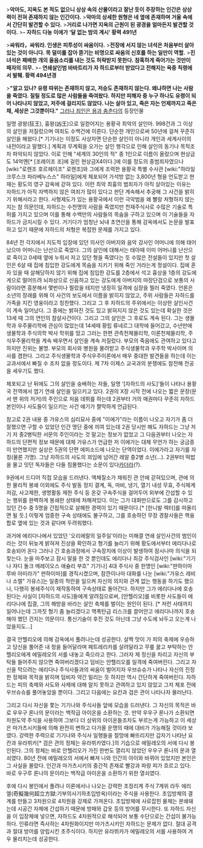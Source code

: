 >'''악마도, 지옥도 본 적도 없으니 상상 속의 산물이라고 잘난 듯이 주장하는 인간은 상상력이 전혀 존재하지 않는 인간이다.'''
>'''악마의 상세한 원형은 네 옆에 존재하며 거울 속에서 간단히 발견할 수 있다.'''
>'''거리로 나가면 지옥의 근원이 된 광경을 얼마든지 발견할 것이다.'''
>'''- 자하드 다농 이에가 ‘달 없는 밤의 계시’ 황력 491년'''

>'''싸워라，싸워라. 인생은 피투성이 싸움이다.'''
>'''전장에 서지 않는 녀석은 처음부터 살아 있는 것이 아니다. 목 덜미를 잡아 뜯기는 비명으로 싸움의 신호를 하는 일만이 역할.'''
>'''진 녀석은 패배한 개의 울음소리를 내는 것도 허락받지 못한다. 참혹하게 죽어가는 것만이 패자의 의무.'''
>'''- 연쇄살인범 바바트리가 자 하드로부터 받았다고 전해지는 옥중 칙령에서 발췌. 황력 494년경'''

>'''"알고 있나? 유령 따위는 존재하지 않고, 저승도 존재하지 않는다. 왜냐하면 나는 사람을 죽였다. 질릴 정도로 많은 사람들을 죽여왔다. 하지만 피해자 중 누구 하나도 유령이 되어 나타나지 않았고, 저주에 걸리지도 않았다. 나는 살아 있고, 죽은 자는 언제까지고 죽은 채, 세상은 그것뿐이다."'''
[[그러나 죄인은 용과 춤춘다]]의 등장인물

일명 광왕(狂王), 흉왕(凶王)으로 일컫어지는 용황국 최악의 살인마. 998건과 그 이상의 살인을 저질렀으며 여죄도 수백건에 이른다. 단순한 개인으로써 50년에 걸쳐 꾸준히 살인을 해왔다.[* 기기나는 이정도 사상자면 단순한 살인이 아니라 개인과 세계사이의 내전이라고 말했다.] 계획과 무계획을 오가는 살인 행각으로 인해 살인의 동기나 목적조차 파악되지 않았다. 이로 인해 "세계의 30인의 적" 중 1인으로 이름이 올랐으며 현상금도 14억옌[* [조레이조 조]에 걸린 현상금X4이다.]에 이를 정도의 중범죄자였으나 [wiki:"로렌조 호르헤이조" 로렌조]와 그에게 조력한 용황국 특별 수사관 [wiki:"하라일 크루스크 파라베누스스" 하라일]에게 체포되어 가석방 없는 3,800년 형을 언도받고 현재는 황도의 영구 감옥에 갇혀 있다. 이런 최악 최흉의 범죄자가 아직 살아있는 이유는 자하드가 아직 자백하지 않은 여죄가 많이 있다고 판단 계속해서 추궁해 그 사건을 밝히기 위해서라고 한다. 사형제도가 있는 용황국에서 이런 극악범을 왜 빨랑 처형하지 않는지는 참 의문인데, 자하드는 수천명의 사람을 죽였지만 천재주식사로 수많은 기술로 특허를 가지고 있으며 이를 통해 수백만의 사람들의 목숨을 구하고 있으며 이 기술들을 자하드가 금지시킬 수 있다. 거기다가 엄청난 뇌내 초연산을 통해 감옥에서도 논문을 발표하고 있기 때문에 자하드의 처형은 복잡한 문제를 가지고 있다. 

84년 전 각지에서 지도적 입장에 있던 의사인 아버지와 음악 강사인 어머니에 의해 태어났으마 어머니는 난산으로 죽었다. 그의 살인에 대해서는 태아때 이미 어머니를 난산으로 죽이고 0세때 옆에 누워서 자고 있던 형을 죽였다는 듯 수많은 전설들이 있지만 첫 살인은 6살 때 집에 침입한 강도에게 목숨을 지키기 위해 죽인 거라는게 정설이다. 집에 혼자 있을 때 살해당하지 않기 위해 집에 침입한 강도를 2층에서 석고 흉상을 1층의 강도에게으로 떨어뜨려 뇌좌상으로 신음하고 있는 강도에게 아버지의 마장단검으로 보통의 사람이라면 흥분해서 몇번이나 찔렀을 테지만 냉정히 일격에 심장을 찔러 죽였다. 언론은 소년의 장래를 위해 이 사건의 보도에서 이름을 밝히지 않았고, 주위 사람들은 자하드를 가족을 지킨 영웅이라고 칭찬했다. 그리고 그 후 자하드의 주위에서는 이상한 살인사건이 계속 일어났다. 그 중에는 밝혀진 것도 있고 밝혀지지 않은 것도 있는데 확실한 것은 13세 때 그의 연인의 참살사건이다. 그리고 그의 살인은 그 후로도 계속 된다. 그는 생물학과 우주물리학에 관심이 많았는데 14세때 황립 류네르그 대학에 들어갔고, 수년만에 생물학과 주식의학 박사 학위를 땄고 그러는 한편 관측천체물리학, 이론천체물리학, 주식우주물리학을 계속 배우면서 살인을 계속 저질렀다. 부모의 죽음에도 관여하고 있다고 하지만 진위는 불명. 부모의 회사와 병원을 물려받고 주식생물학과 우주학 박사이며 의사를 겸한다. 그리고 주식생물학과 주식우주이론에서 매우 중대한 발견들을 하는데 이는 교과서에서 빠질 수 조차 없을 정도이다. 제 7차 이제스 교국과의 분쟁에도 참전해 전공을 세우기도 했다.

체포되고 난 뒤에도 그의 살인을 숭배하는 자들, 일명 '[자하드의 사도]'들이 나타나 용황국 전역에서 엽기 연쇄 살인을 일으키고 있다. 2권의 X장 시작 전에 나오는 짧은 문장(문서 맨 위의 저거)의 주인으로 처음 데뷔를 하는데 2권부터 거의 매권마다 꾸준히 자하드 본인이나 사도들이 일으키는 사건 얘기가 짤막하게 언급된다.

참고로 2권 내용 중 가유스의 심리묘사 중에 "이에가"라는 이름이 나오고 자기가 좀 더 잘했으면 구할 수 있었던 인간 명단 중에 끼여 있는데 2권 당시만 해도 자하드는 그냥 저기 저 중2병틱한 서문의 주인이라는 것 말고는 정보가 없었고 그 다음권부터 나오는 자하드의 단편적 정보 때문에 대체 가유스가 언급한 저 이에가는 대체 무언가 하는 궁금증이 만연했지만 실상은 5권의 단편 에피소드에 나오는 단역이었다. 이에가라고 자기를 자칭(물론 가명). 그냥 자하드의 사도의 꾀임에 넘어간 레알 중2병 소년(...). 2권부터 떡밥을 물고 잇던 독자들은 다들 침몰했다는 소문이 있다[[카더라]](?).

9권에서 드디어 직접 모습을 드러낸다. 액체질소가 채워진 관 안에 갇혀있으며, 관에 의한 물리적 봉쇄 이외에도 주식 발동 정지 결계, 독, 마비, 냉기, 열기 내성 무효, 주식체계 저감, 사고제한, 생명활동 제한 주식 등 온갖 구속주식을 걸어두어 외부에 간섭할 수 있는 행위를 완벽하게 봉쇄한 상태에 처해져있다. 이는 그가 대화만으로도 그를 감시하고 있던 간수 중 5명을 간접적으로 살해한 경력이 있기 때문이다.[* [한니발 렉터]를 떠올리면 될 듯.] 이렇게 엄중한 구속 상태에도 불구하고, 그를 호송하던 무장 경찰사들은 핵융합로 옆에 있는 것과 같다며 두려워했다.

과거에 에리다나에서 있었던 '오리에랄의 일주일'이라는 미해결 연쇄 살인사건의 범인이라는 것이 뒤늦게 밝혀져 진상을 확인하고 형기를 늘리기 위해 황도에서부터 에리다나로 호송되어 온다 그러나 긴 호송과정에서 구속장치에 이상이 발생하여 잠시나마 의식을 되찾는다. 눈을 마주보고 잠시 말을 한 것 뿐인데도 에리다나 최강 주식검사인 [wiki:"기기나 쟈디 돌크 메레이오스 애슐리 부흐" 기기나] 4대 주식사 중 한명인 [wiki:"판하이마 루바 아미라가" 판하이마]를 경직시켰으며, 잠깐이나마 대화를 나눈 [wiki:"가유스 레비나 소렐" 가유스]는 일종의 착란을 일으켜 자신의 의지와 관계 없는 행동을 하기도 했으나, 다행히 봉쇄주식이 재작동하여 구속상태로 돌아간다. 하지만 그가 에리다나에 호송된다는 사실이 [자하드의 사도]들에게 알려짐으로써, [안헬리오]를 비롯한 사도들이 에리다나에 집결, 그의 해방을 바라는 살인 축제를 벌이는 원인이 된다. [* 저런 사태까지 일어나는데 그까짓 형기 좀 늘리겠다고 핵폭탄급 리스크를 끌어안고 에리다나까지 호송해야 했던 건지는 의문이다. 통신기술이 후진 것도 아닌데 그냥 수도에 놔두고 오는게 나았을지도...]

결국 안헬리오에 의해 감옥에서 풀려나는데 성공한다. 살짝 맛이 가 피의 축제에 우승하고 당신을 풀어준 내 청을 들어달라며 페트레리카를 살려달라고 무릎 꿇고 부탁하는 안헬리오에게 에밀레오의 서를 내놓고 죽으라고 한다. 그러자 제 정신을 차리고 자신의 부탁들 들어주지 않으면 죽여버리겠다고 덤비는 안헬리오를 일격에 죽여버린다. 그리고 자신을 막으려는 에리다나 주식사들과의 싸움이 벌어지자 우브슈슈가 나타나 자신의 진정한 정체와 목적을 밝히며 덤비자 약간 밀리는 듯 하지만 역시 간단하게 죽여버린다. 자하드는 피의 축제와 사도와 사제에 대해 알지 못하고 관여하고 있지 않았고 그저 체포 전에 우브슈슈를 풀어놓았을 뿐이다. 그리고 다음에는 요칸과 검은 관이 나타나자 물러난다. 

그리고 다시 자신을 쫓는 기기나와 주식사들 앞에 모습을 드러낸다. 그 자신의 목적은 바로 우우구 론나의 문이라는 백작급 아이온을 소환하는 것. 만약 우우구 론나가 소환되면 차원도약 주식을 사용하여 그보다 더 상위의 아이온들조차도 부르는게 가능하고 이 세상은 마가츠시키들에 의해 완전히 변하고 다가올 운명의 때에 대비가 가능해질 것이라 보였다. 강력한 주력으로 기기나와 주식사 일행들을 절망에 빠뜨리지만 갑자기 나타난 요칸과 유라뷔카[* 검은 관의 정체는 유라뷔카였다.]의 기습으로 에밀레오의 서에 다시 봉인된다. 그의 정체는 바로 안헬리오가 가진 한번도 열리지 않았던 우우구 론나의 문과 열쇠였다. 80년 전에 에밀레오의 서에서 빠져 나와 인간의 아이와 바뀌어 있었지만 본인은 그 사실을 몰랐다. 인간과 마가츠시키의 중간적 존재로 빨강과 파랑 피가 흐르고 있다. 바로 우구루 론나의 문이라는 백작급 아이온을 소환하기 위한 열쇠였다. 

후에 다시 봉인에서 풀려나 이론에서나 나오는 강력한 초정리계 주식 7계위 라두 에리 엘(奇擬幾何超立方獄:기부의사기하초입방옥)이라는 주식을 사용한다. 초입방체의 결계를 만들고 3차원으로 4차원을 강제로 가져온다. 초입방체에 사로잡힌 물체는 분쇄돼는데 시공간 자체에 간섭하기 때문에 방패와 갑옷 등의 방어를 무시한다. 또 자하드 자신을 이 입장체에 넣으면, 자하드도 4차원적으로 해석되어 보통 수단으로는 간섭이 불가능하다. 인류라면 즉사하는 4차원화이지만 마가츠시키인 자하드는 문제가 없다. 절대 공격과 절대 방어를 양립시킨 초주식이다. 하지만 유라뷔카가 에밀레오의 서를 사용하여 겨우 물리치는데 성공한다. 
